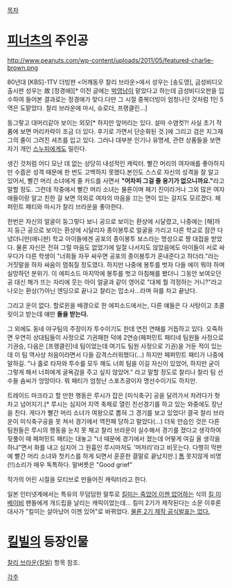 [[목차]]

= [[피너츠]]의 주인공 =
http://www.peanuts.com/wp-content/uploads/2011/05/featured-charlie-brown.png

80년대 [KBS]-1TV 더빙판 <어깨동무 찰리 브라운>에서 성우는 [송도영], 금성비디오 출시판 성우는 故 [정경애][* 이전 글에는 [[박영남]]이 맡았다고 하는데 금성비디오판을 입수하여 들어본 결과로는 정경애가 맞다.다만 그 시절 중복더빙이 엄청나던 것처럼 1인 5역은 도맡았다. 찰리 브라운에 마시, 슈로더, 프랭클린...]

동그랗고 대머리같아 보이는 외모[* 하지만 앞머리는 있다. 설마 수염컷?! 사실 초기 작품에 보면 머리카락이 조금 더 있다. 후기로 가면서 단순화된 것.]에 그리고 검은 지그재그의 줄이 그려진 셔츠를 입고 있다. 그러나 대부분 인기나 유명세, 관련 상품들을 보면 자기 개인 [[스누피]]에게도 밀린다.

생긴 것처럼 어디 모난 데 없는 상당히 내성적인 캐릭터. 빨간 머리의 여자애를 좋아하지만 수줍은 성격 때문에 한 번도 고백하지 못했다.본인도 스스로 자신의 성격을 잘 알고 있어서, 빨간 머리 소녀에게 줄 카드를 사면서 '''"어차피 그걸 줄 용기가 없으니까요."'''라고 말할 정도. 그런데 작중에서 빨간 머리 소녀는 물론이며 페기 진이라거나 그외 많은 여자애들이랑 알고 친한 걸 보면 의외로 여자의 마음을 끄는 면이 있는 걸지도 모르겠다. 페퍼민트 패티와 마시가 찰리 브라운을 좋아한다.

한번은 자신의 얼굴이 둥그렇다 보니 공으로 보이는 환상에 시달렸고, 나중에는 [해]까지 둥근 공으로 보이는 환상에 시달리자 종이봉투로 얼굴을 가리고 다른 학교로 잠깐 다녔더니만(애니판) 학교 아이들에겐 공포의 종이봉투 보스라는 명성으로 짱 대접을 받았다. 물론 자신은 전혀 그럴 마음도 없었기에 일절 나서지도 않았음에도 아이들이 서로 싸우다가 다른 학생이 "너희들 자꾸 싸우면 공포의 종이봉투가 혼내준다고 하더라."라는 거짓말을 하자 싸움이 멈춰질 정도였다. 하지만 나중에 봉투를 벗자 다들 에이 뭐야 하며 실망하던 분위기. 이 에피소드 마지막에 봉투를 벗고 아침해를 봤더니 그동안 보여오던 공 대신 해가 뜨는 자리에 웃는 아이 얼굴과 같이 영어로 "대체 뭘 걱정하는 거니?"라고 나오는 환상(?)아닌 엔딩으로 끝나고 찰리는 맙소사...라며 혀를 차고 끝났다.

그리고 운이 없다. 할로윈을 배경으로 한 에피소드에서는, 다른 얘들은 다 사탕이고 초콜릿이고 받는데 얘만 '''돌을 받는다.''' 

그 외에도 동네 야구팀의 주장이자 투수이기도 한데 연전 연패를 거듭하고 있다. 오죽하면 우연히 상대팀들이 사정으로 기권패한 덕에 2연승(페퍼민트 패티네 팀원들 사정으로 기권승, 다음은 [프랭클린]네 팀이었는데 여기도 팀원 사정으로 기권)을 거둔 적이 있는데 이 팀 역사상 처음이라면서 다들 감격스러워했다(...) 하지만 페퍼민트 패티가 나중에 말하길. "나 홀로 타자와 투수를 모두 해도 너희 팀을 이길 자신이 있었어, 하지만 굳이 그렇게 해서 너희에게 굴욕감을 주고 싶지 않았어." 라고 말할 정도로 찰리나 찰리 팀 선수들 솜씨가 엉망이다. 뭐 패티가 엄청난 스포츠광이자 명선수이기도 하지만.

트레이드 마크라고 할 만한 행동은 루시가 잡은 [미식축구] 공을 달려가서 차려다가 헛차고 넘어지기.[* 루시는 심지어 지역 축제로 열린 친선경기를 하고 있는 와중에도 장난을 친다. 게다가 빨간 머리 소녀가 여왕으로 뽑혀 그 경기를 보고 있었다! 결국 찰리 브라운이 미식축구공을 못 쳐서 경기에서 역전패 당하고 말았다(...) 더욱 안습인 것은 다른 팀원들은 루시의 행동을 눈치 못 채고 찰리 브라운이 실수해서 경기를 졌다고 생각하여 뒷풀이 때 페퍼민트 패티는 대놓고 "너 때문에 경기에서 졌는데 어떻게 여길 올 생각을 하냐"면서 화를 내고 심지어 그 원흉인 루시마저도 '머저리'라고 비웃는다. 다행히 막판에 빨간 머리 소녀와 첫키스를 하게 되면서 훈훈한 결말로 끝났지만.] [[톰]] 못지않게 비명(!!)소리가 매우 독특하다. 말버릇은 "Good grief"

작가의 어린 시절을 모티브로 만들어진 캐릭터라고 한다.

일본 인터넷계에서는 특유의 무덤덤한 말투로 [[XXX는 죽었어 이젠 없어|킬미는 죽었어 이젠 없어]]하는 식의 [[킬 미 베이비]] 팬들에게 개드립을 날리는 캐릭이었는데... 킬미 2기가 제작된다는 소문 이후론 대사가 "킬미는 살아났어 이젠 있어"로 바뀌었다. [[그런 거 없다|물론 2기 제작 공식발표는 없다.]]


= [[킬빌]]의 등장인물 =

[[찰리 브라운(킬빌)]] 항목 참조.


[[각주]]
